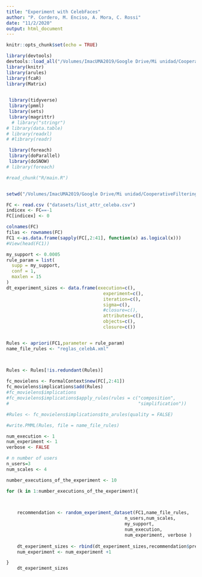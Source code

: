 ```yaml
---
title: "Experiment with CelebFaces"
author: "P. Cordero, M. Enciso, A. Mora, C. Rossi"
date: "11/2/2020"
output: html_document
---
```


```r
knitr::opts_chunk$set(echo = TRUE)

```

```r
library(devtools)
devtools::load_all("/Volumes/ImacUMA2019/Google Drive/Mi unidad/CooperativeFiltering")
library(knitr)
library(arules)
library(fcaR)
library(Matrix)
 

 library(tidyverse)
 library(pmml)
 library(sets)
 library(magrittr)
  # library("stringr")
# library(data.table)
# library(readxl)
# #library(readr)

 library(foreach)
 library(doParallel)
 library(doSNOW)
# library(foreach)

#read_chunk("R/main.R")


setwd("/Volumes/ImacUMA2019/Google Drive/Mi unidad/CooperativeFiltering")

FC <- read.csv ("datasets/list_attr_celeba.csv")
indicex <- FC==-1
FC[indicex] <- 0

colnames(FC)
filas <- rownames(FC)
FC1 <-as.data.frame(sapply(FC[,2:41], function(x) as.logical(x)))
#View(head(FC1))

my_support <- 0.0005
rule_param = list(
  supp = my_support,
  conf = 1,
  maxlen = 15
)
dt_experiment_sizes <- data.frame(execution=c(),
                                    experiment=c(),
                                    iteration=c(),
                                    sigma=c(),
                                    #closure=c(),
                                    attributes=c(),
                                    objects=c(), 
                                    closure=c())



```
 
 
 
```r
Rules <- apriori(FC1,parameter = rule_param)
name_file_rules <- "reglas_celebA.xml"



Rules <- Rules[!is.redundant(Rules)]
 
fc_movielens <- FormalContext$new(FC[,2:41])
fc_movielens$implications$add(Rules)
#fc_movielens$implications
#fc_movielens$implications$apply_rules(rules = c("composition",
#                                                "simplification"))

#Rules <- fc_movielens$implications$to_arules(quality = FALSE)

#write.PMML(Rules, file = name_file_rules)

num_execution <- 1
num_experiment <- 1
verbose <- FALSE

# n number of users
n_users=3
num_scales <- 4

number_executions_of_the_experiment <- 10

for (k in 1:number_executions_of_the_experiment){


  
    recommendation <- random_experiment_dataset(FC1,name_file_rules,
                                            n_users,num_scales,
                                            my_support, 
                                            num_execution,
                                            num_experiment, verbose )
    
    dt_experiment_sizes <- rbind(dt_experiment_sizes,recommendation$pref_sizes )
    num_experiment <- num_experiment +1

}
    dt_experiment_sizes

```
 
 